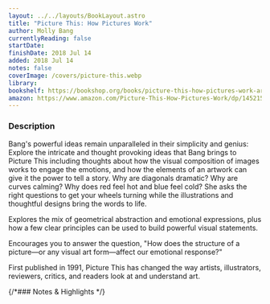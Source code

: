 ```yaml
---
layout: ../../layouts/BookLayout.astro
title: "Picture This: How Pictures Work"
author: Molly Bang
currentlyReading: false
startDate: 
finishDate: 2018 Jul 14
added: 2018 Jul 14
notes: false
coverImage: /covers/picture-this.webp
library:
bookshelf: https://bookshop.org/books/picture-this-how-pictures-work-art-books-graphic-design-books-how-to-books-visual-arts-books-design-theory-books/9781452151991
amazon: https://www.amazon.com/Picture-This-How-Pictures-Work/dp/1452151997
---
```


<ReadingTime
  startDate  = {frontmatter.startDate}
  finishDate = {frontmatter.finishDate}
/>

### Description
Bang's powerful ideas remain unparalleled in their simplicity and genius: Explore the intricate and thought provoking ideas that Bang brings to Picture This including thoughts about how the visual composition of images works to engage the emotions, and how the elements of an artwork can give it the power to tell a story. Why are diagonals dramatic? Why are curves calming? Why does red feel hot and blue feel cold? She asks the right questions to get your wheels turning while the illustrations and thoughtful designs bring the words to life.

Explores the mix of geometrical abstraction and emotional expressions, plus how a few clear principles can be used to build powerful visual statements.

Encourages you to answer the question, "How does the structure of a picture—or any visual art form—affect our emotional response?"

First published in 1991, Picture This has changed the way artists, illustrators, reviewers, critics, and readers look at and understand art.

{/*### Notes & Highlights */}

<BuyBook
  library   = {frontmatter.library}
  bookshelf = {frontmatter.bookshelf}
  amazon    = {frontmatter.amazon}
/>

